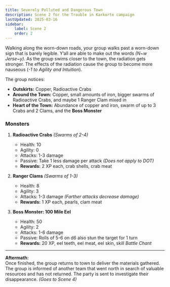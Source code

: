 ```yaml
---
title: Severely Polluted and Dangerous Town
description: Scene 2 for the Trouble in Karkorte campaign
lastUpdated: 2025-03-16
sidebar:
    label: Scene 2
    order: 2
---
```


Walking along the worn-down roads, your group walks past a worn-down sign that is barely legible. Y’all are able to make out the words *(N~w Jerse~y)*. As the group swims closer to the town, the radiation gets stronger. The effects of the radiation cause the group to become more nauseous (*-1 to Agility and Intuition*). 

The group notices:
- **Outskirts:** Copper, Radioactive Crabs
- **Around the Town:** Copper, small amounts of iron, bigger swarms of Radioactive Crabs, and maybe 1 Ranger Clam mixed in
- **Heart of the Town:** Abundance of copper and iron, swarm of up to 3 Crabs and 2 Clams, and the **Boss Monster**

### Monsters
1. **Radioactive Crabs** *(Swarms of 2-4)*  
   - Health: 10  
   - Agility: 0  
   - Attacks: 1-3 damage  
   - Passive: Take 1 less damage per attack *(Does not apply to DOT)*  
   - **Rewards:** 2 XP each, crab shells, crab meat

2. **Ranger Clams** *(Swarms of 1-3)*  
   - Health: 8  
   - Agility: 3  
   - Attacks: 1-3 damage *(Farther attacks decrease damage)*  
   - **Rewards:** 1 XP each, pearls, clam meat

3. **Boss Monster: 100 Mile Eel**  
   - Health: 50  
   - Agility: 2  
   - Attacks: 1-6 damage  
   - Passive: Rolls of 5-6 on d6 also stun the target for 1 turn  
   - **Rewards:** 20 XP, eel teeth, eel meat, eel skin, skill *Battle Chant*

---

**Aftermath:**  
Once finished, the group returns to town to deliver the materials gathered. The group is informed of another team that went north in search of valuable resources and has not returned. The party is sent to investigate their disappearance. *(Goes to Scene 4)*
